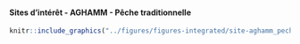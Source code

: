 #### Sites d’intérêt - AGHAMM - Pêche traditionnelle {-}


<!-- -------------------------------------------------- -->

```r
knitr::include_graphics("../figures/figures-integrated/site-aghamm_peche_traditionnelle.png")
```

<br>
